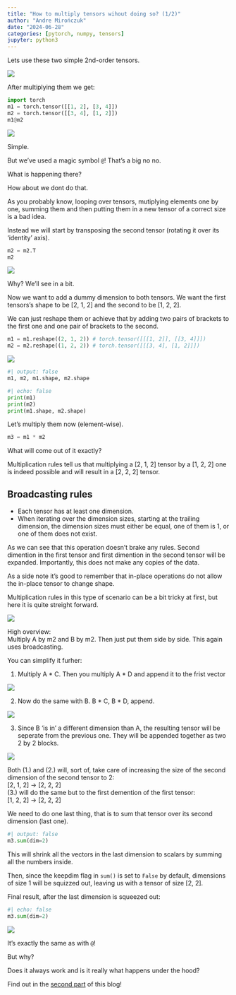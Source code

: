 ```yaml
---
title: "How to multiply tensors wihout doing so? (1/2)"
author: "Andre Mirończuk"
date: "2024-06-28"
categories: [pytorch, numpy, tensors]
jupyter: python3
---
```


Lets use these two simple 2nd-order tensors.

![](./simple_tensors.png)

After multiplying them we get:

```python
import torch
m1 = torch.tensor([[1, 2], [3, 4]])
m2 = torch.tensor([[3, 4], [1, 2]])
m1@m2
```

![](./simple_matmul.png)

Simple.

But we've used a magic symbol `@`! That's a big no no.

What is happening there?

How about we dont do that.

As you probably know, looping over tensors, mutiplying elements one by one,
summing them and then putting them in a new tensor of a correct size is a bad
idea. 

Instead we will start by transposing the second tensor (rotating it over its 'identity' axis).

```python
m2 = m2.T
m2
```

![](./tensor_transpose.png)

Why? We'll see in a bit.

Now we want to add a dummy dimension to both tensors. We want the first
tensors's shape to be [2, 1, 2] and the second to be [1, 2, 2].

We can just reshape them or achieve that by adding two pairs of brackets to the first one and one pair
of brackets to the second.

```python
m1 = m1.reshape((2, 1, 2)) # torch.tensor([[[1, 2]], [[3, 4]]])
m2 = m2.reshape((1, 2, 2)) # torch.tensor([[[3, 4], [1, 2]]])
```

![](./tensor_reshaping.png)

```python
#| output: false
m1, m2, m1.shape, m2.shape
```

```python
#| echo: false
print(m1)
print(m2)
print(m1.shape, m2.shape)
```

Let's multiply them now (element-wise).
```python
m3 = m1 * m2
```

What will come out of it exactly?

Multiplication rules tell us that multiplying a [2, 1, 2] tensor by a [1, 2, 2] one
is indeed possible and will result in a [2, 2, 2] tensor.

::: {.callout-tip appearance="simple"}
## Broadcasting rules
* Each tensor has at least one dimension.
* When iterating over the dimension sizes, starting at the trailing dimension,
  the dimension sizes must either be equal, one of them is 1, or one of them does
  not exist.
:::

As we can see that this operation doesn't brake any rules. Second dimention in
the first tensor and first dimention in the second tensor will be expanded.
Importantly, this does not make any copies of the data.

::: {.callout-note appearance="simple"}
As a side note it's good to remember that in-place operations do not allow the in-place
tensor to change shape.
:::

Multiplication rules in this type of scenario can be a bit tricky at first, but
here it is quite streight forward.

![](./m1_m2_stripped.png)

High overview:  
Multiply A by m2 and B by m2. Then just put them side by side. This again uses
broadcasting.

You can simplify it furher:  

1. Multiply A * C. Then you multiply A * D and append it to the frist vector
<!-- (since you're multiplying it with the same vector (A) as in the previous -->
<!-- operation). -->

![](./m1_m2_first_operation.png)

2. Now do the same with B. B * C, B * D, append.

![](./m1_m2_second_operation.png)

3. Since B 'is in' a different dimension than A, the resulting tensor will be
seperate from the previous one. They will be appended together as two 2 by 2
blocks.

![](./m1_m2_third_operation.png)

Both (1.) and (2.) will, sort of, take care of increasing the size of the second
dimension of the second tensor to 2:  
[2, 1, 2] -> [2, 2, 2]  
(3.) will do the same but to the first demention of the first tensor:  
[1, 2, 2] -> [2, 2, 2]

We need to do one last thing, that is to sum that tensor over its second
dimension (last one).

```python
#| output: false
m3.sum(dim=2)
```

This will shrink all the vectors in the last dimension to scalars by summing
all the numbers inside.

Then, since the keepdim flag in `sum()` is set to `False` by default,
dimensions of size 1 will be squizzed out, leaving us with a tensor of size [2,
2].

<!-- If we set it to `True` -> `m3.sum(dim=2, keepdim=True)`, the resulting -->
<!-- tensor's shape would be [2, 2, 1]. -->

<!-- ```{python} -->
<!-- m3.sum(dim=2, keepdim=True).shape -->
<!-- ``` -->

Final result, after the last dimension is squeezed out:

```python
#| echo: false
m3.sum(dim=2)
```

![](./simple_matmul.png)

It's exactly the same as with `@`!

But why?

Does it always work and is it really what happens under the hood?

Find out in the [second part](../HowToMultiplyTensorsWithoutDoingSo2/index.qmd) of this blog!
